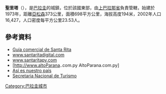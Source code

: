 '''聖里塔'''（{{lang-es|Santa Rita}}），是[[巴拉圭|巴拉圭]]的城鎮，位於該國東部，由[[上巴拉那省|上巴拉那省]]負責管轄，始建於1973年，距離[[亞松森|亞松森]]373公里，面積698平方公里，海拔高度194米，2002年人口16,427，人口密度每平方公里23.53人。

==參考資料==
* [https://web.archive.org/web/20150529202209/http://www.paraguayentumano.com/ciudad/santa-rita/ Guía comercial de Santa Rita]
* [https://web.archive.org/web/20191021075008/http://santaritadigital.com/ www.santaritadigital.com]
* [https://web.archive.org/web/20140109120929/http://santaritapy.com/ www.santaritapy.com]
* [http://www.altoParana..com.py AltoParana.com.py]{{Wayback|url=http:/// |date=20160101144144 }}
* [http://archivo.abc.com.py/paraguay/Xaltoparana.htm Así es nuestro país] {{Wayback|url=http://archivo.abc.com.py/paraguay/Xaltoparana.htm |date=20150906002004 }}
* [http://www.senatur.gov.py/ Secretaria Nacional de Turismo] {{Wayback|url=http://www.senatur.gov.py/ |date=20150520071223 }}

{{Paraguay-geo-stub}}
[[Category:巴拉圭城市|Category:巴拉圭城市]]